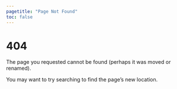 ```yaml
---
pagetitle: "Page Not Found"
toc: false
---
```


# 404

The page you requested cannot be found (perhaps it was moved or renamed).

You may want to try searching to find the page's new location.